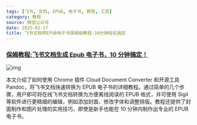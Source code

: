 ```yaml
---
tags: [飞书, 文档, EPUB, 电子书, 教程, 工具]
category: 教程
source: 微信公众号
date: 2025-02-27
title: 飞书文档转EPUB电子书保姆级教程:10分钟轻松搞定
---
```


### [保姆教程:飞书文档生成 Epub 电子书，10 分钟搞定！](https://mp.weixin.qq.com/s/3qSYflVzvlbrH14b9HWOhQ)

![img](https://img.mengpeng.tech/i/2025/02/27/67bff3759b410.webp)

本文介绍了如何使用 Chrome 插件 Cloud Document Converter 和开源工具 Pandoc，将飞书文档快速转换为 EPUB 电子书的详细教程。通过简单的几个步骤，用户即可将在线飞书文档转换为方便离线阅读的 EPUB 格式，并可使用 Sigil 等软件进行更精细的编辑，例如添加封面、修改字体和调整排版。教程还提供了封面制作和图片处理的实用技巧，即使是新手也能在 10 分钟内制作出专业的 EPUB 电子书。
